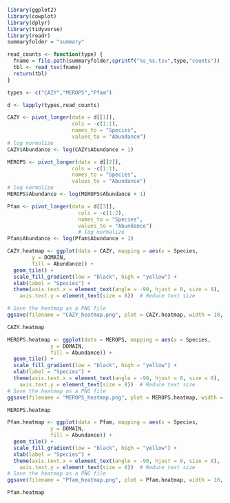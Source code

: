 ```r
library(ggplot2)
library(cowplot)
library(dplyr)
library(tidyverse)
library(readr)
summaryfolder = "summary"
```

```r
read_counts <- function(type) {
  fname = file.path(summaryfolder,sprintf("%s_%s.tsv",type,"counts"))
  tbl <- read_tsv(fname)
  return(tbl)
}
```

```r

types <- c("CAZY","MEROPS","Pfam")

d <- lapply(types,read_counts)

CAZY <- pivot_longer(data = d[[1]], 
                     cols = -c(1:1),
                     names_to = "Species", 
                     values_to = "Abundance")
# log normalize
CAZY$Abundance <- log(CAZY$Abundance + 1)

MEROPS <- pivot_longer(data = d[[2]], 
                     cols = -c(1:1),
                     names_to = "Species", 
                     values_to = "Abundance")
# log normalize
MEROPS$Abundance <- log(MEROPS$Abundance + 1)

Pfam <- pivot_longer(data = d[[3]], 
                       cols = -c(1:2),
                       names_to = "Species", 
                       values_to = "Abundance")
                       # log normalize
Pfam$Abundance <- log(Pfam$Abundance + 1)

```
```r
CAZY.heatmap <- ggplot(data = CAZY, mapping = aes(x = Species,
        y = DOMAIN,
        fill = Abundance)) +
  geom_tile() +
  scale_fill_gradient(low = "black", high = "yellow") +
  xlab(label = "Species") + 
  theme(axis.text.x = element_text(angle = -90, hjust = 0, size = 8),  # Reduce text size
    axis.text.y = element_text(size = 8))  # Reduce text size

# Save the heatmap as a PNG file
ggsave(filename = "CAZY_heatmap.png", plot = CAZY.heatmap, width = 10, height = 8, dpi = 300)

CAZY.heatmap
```

```r
MEROPS.heatmap <- ggplot(data = MEROPS, mapping = aes(x = Species,
              y = DOMAIN,
              fill = Abundance)) +
  geom_tile() +
  scale_fill_gradient(low = "black", high = "yellow") +
  xlab(label = "Species") + 
  theme(axis.text.x = element_text(angle = -90, hjust = 0, size = 8),  # Reduce text size
    axis.text.y = element_text(size = 8))  # Reduce text size
# Save the heatmap as a PNG file
ggsave(filename = "MEROPS_heatmap.png", plot = MEROPS.heatmap, width = 10, height = 8, dpi = 300)

MEROPS.heatmap
```

```r
Pfam.heatmap <- ggplot(data = Pfam, mapping = aes(x = Species,
              y = DOMAIN,
              fill = Abundance)) +
  geom_tile() +
  scale_fill_gradient(low = "black", high = "yellow") +
  xlab(label = "Species") + 
  theme(axis.text.x = element_text(angle = -90, hjust = 0, size = 8),  # Reduce text size
    axis.text.y = element_text(size = 8))  # Reduce text size
# Save the heatmap as a PNG file
ggsave(filename = "Pfam_heatmap.png", plot = Pfam.heatmap, width = 10, height = 8, dpi = 300)

Pfam.heatmap
```